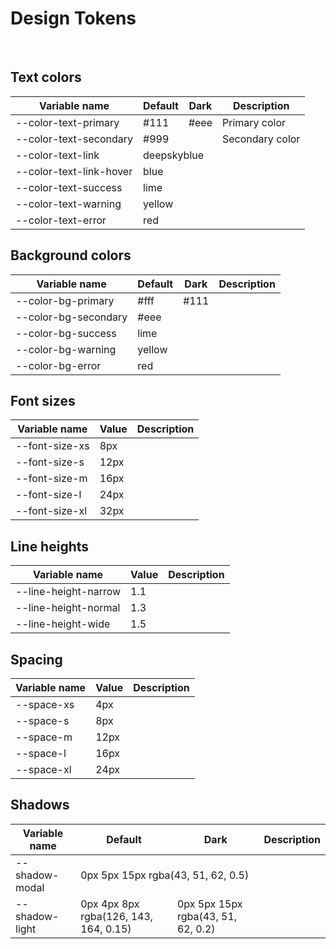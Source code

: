 
<Meta title="Design Tokens" />

# Design Tokens

<br />

## Text colors

<table>
  <thead>
    <tr>
      <th>Variable name</th>
      <th>Default</th>
      <th>Dark</th>
      <th>Description</th>
    </tr>
  </thead>
  <tbody>
    <tr>
      <td>--color-text-primary</td>
      <td>
        <div
          style={{
            display: "flex",
            alignItems: "center",
            justifyContent: "center",
            flexDirection: "column",
          }}
        >
          <div
            style={{
              width: "50px",
              height: "50px",
              borderRadius: "10px",
              fontSize: "14px",
              backgroundColor: "#111",
              boxShadow: "0px 4px 4px rgba(0, 0, 0, 0.15)",
            }}
          ></div>#111
        </div>
      </td>
      <td>
        <div
          style={{
            display: "flex",
            alignItems: "center",
            justifyContent: "center",
            flexDirection: "column",
          }}
        >
          <div
            style={{
              width: "50px",
              height: "50px",
              borderRadius: "10px",
              fontSize: "14px",
              backgroundColor: "#eee",
              boxShadow: "0px 4px 4px rgba(0, 0, 0, 0.15)",
            }}
          ></div>#eee
        </div>
      </td>
      <td>Primary color</td>
    </tr>
    <tr>
      <td>--color-text-secondary</td>
      <td colspan="2">
        <div
          style={{
            display: "flex",
            alignItems: "center",
            justifyContent: "center",
            flexDirection: "column",
          }}
        >
          <div
            style={{
              width: "50px",
              height: "50px",
              borderRadius: "10px",
              fontSize: "14px",
              backgroundColor: "#999",
              boxShadow: "0px 4px 4px rgba(0, 0, 0, 0.15)",
            }}
          ></div>#999
        </div>
      </td>
      <td>Secondary color</td>
    </tr>
    <tr>
      <td>--color-text-link</td>
      <td colspan="2">
        <div
          style={{
            display: "flex",
            alignItems: "center",
            justifyContent: "center",
            flexDirection: "column",
          }}
        >
          <div
            style={{
              width: "50px",
              height: "50px",
              borderRadius: "10px",
              fontSize: "14px",
              backgroundColor: "deepskyblue",
              boxShadow: "0px 4px 4px rgba(0, 0, 0, 0.15)",
            }}
          ></div>deepskyblue
        </div>
      </td>
      <td></td>
    </tr>
    <tr>
      <td>--color-text-link-hover</td>
      <td colspan="2">
        <div
          style={{
            display: "flex",
            alignItems: "center",
            justifyContent: "center",
            flexDirection: "column",
          }}
        >
          <div
            style={{
              width: "50px",
              height: "50px",
              borderRadius: "10px",
              fontSize: "14px",
              backgroundColor: "blue",
              boxShadow: "0px 4px 4px rgba(0, 0, 0, 0.15)",
            }}
          ></div>blue
        </div>
      </td>
      <td></td>
    </tr>
    <tr>
      <td>--color-text-success</td>
      <td colspan="2">
        <div
          style={{
            display: "flex",
            alignItems: "center",
            justifyContent: "center",
            flexDirection: "column",
          }}
        >
          <div
            style={{
              width: "50px",
              height: "50px",
              borderRadius: "10px",
              fontSize: "14px",
              backgroundColor: "lime",
              boxShadow: "0px 4px 4px rgba(0, 0, 0, 0.15)",
            }}
          ></div>lime
        </div>
      </td>
      <td></td>
    </tr>
    <tr>
      <td>--color-text-warning</td>
      <td colspan="2">
        <div
          style={{
            display: "flex",
            alignItems: "center",
            justifyContent: "center",
            flexDirection: "column",
          }}
        >
          <div
            style={{
              width: "50px",
              height: "50px",
              borderRadius: "10px",
              fontSize: "14px",
              backgroundColor: "yellow",
              boxShadow: "0px 4px 4px rgba(0, 0, 0, 0.15)",
            }}
          ></div>yellow
        </div>
      </td>
      <td></td>
    </tr>
    <tr>
      <td>--color-text-error</td>
      <td colspan="2">
        <div
          style={{
            display: "flex",
            alignItems: "center",
            justifyContent: "center",
            flexDirection: "column",
          }}
        >
          <div
            style={{
              width: "50px",
              height: "50px",
              borderRadius: "10px",
              fontSize: "14px",
              backgroundColor: "red",
              boxShadow: "0px 4px 4px rgba(0, 0, 0, 0.15)",
            }}
          ></div>red
        </div>
      </td>
      <td></td>
    </tr>
  </tbody>
</table>

## Background colors

<table>
  <thead>
    <tr>
      <th>Variable name</th>
      <th>Default</th>
      <th>Dark</th>
      <th>Description</th>
    </tr>
  </thead>
  <tbody>
    <tr>
      <td>--color-bg-primary</td>
      <td>
        <div
          style={{
            display: "flex",
            alignItems: "center",
            justifyContent: "center",
            flexDirection: "column",
          }}
        >
          <div
            style={{
              width: "50px",
              height: "50px",
              borderRadius: "10px",
              fontSize: "14px",
              backgroundColor: "#fff",
              boxShadow: "0px 4px 4px rgba(0, 0, 0, 0.15)",
            }}
          ></div>#fff
        </div>
      </td>
      <td>
        <div
          style={{
            display: "flex",
            alignItems: "center",
            justifyContent: "center",
            flexDirection: "column",
          }}
        >
          <div
            style={{
              width: "50px",
              height: "50px",
              borderRadius: "10px",
              fontSize: "14px",
              backgroundColor: "#111",
              boxShadow: "0px 4px 4px rgba(0, 0, 0, 0.15)",
            }}
          ></div>#111
        </div>
      </td>
      <td></td>
    </tr>
    <tr>
      <td>--color-bg-secondary</td>
      <td colspan="2">
        <div
          style={{
            display: "flex",
            alignItems: "center",
            justifyContent: "center",
            flexDirection: "column",
          }}
        >
          <div
            style={{
              width: "50px",
              height: "50px",
              borderRadius: "10px",
              fontSize: "14px",
              backgroundColor: "#eee",
              boxShadow: "0px 4px 4px rgba(0, 0, 0, 0.15)",
            }}
          ></div>#eee
        </div>
      </td>
      <td></td>
    </tr>
    <tr>
      <td>--color-bg-success</td>
      <td colspan="2">
        <div
          style={{
            display: "flex",
            alignItems: "center",
            justifyContent: "center",
            flexDirection: "column",
          }}
        >
          <div
            style={{
              width: "50px",
              height: "50px",
              borderRadius: "10px",
              fontSize: "14px",
              backgroundColor: "lime",
              boxShadow: "0px 4px 4px rgba(0, 0, 0, 0.15)",
            }}
          ></div>lime
        </div>
      </td>
      <td></td>
    </tr>
    <tr>
      <td>--color-bg-warning</td>
      <td colspan="2">
        <div
          style={{
            display: "flex",
            alignItems: "center",
            justifyContent: "center",
            flexDirection: "column",
          }}
        >
          <div
            style={{
              width: "50px",
              height: "50px",
              borderRadius: "10px",
              fontSize: "14px",
              backgroundColor: "yellow",
              boxShadow: "0px 4px 4px rgba(0, 0, 0, 0.15)",
            }}
          ></div>yellow
        </div>
      </td>
      <td></td>
    </tr>
    <tr>
      <td>--color-bg-error</td>
      <td colspan="2">
        <div
          style={{
            display: "flex",
            alignItems: "center",
            justifyContent: "center",
            flexDirection: "column",
          }}
        >
          <div
            style={{
              width: "50px",
              height: "50px",
              borderRadius: "10px",
              fontSize: "14px",
              backgroundColor: "red",
              boxShadow: "0px 4px 4px rgba(0, 0, 0, 0.15)",
            }}
          ></div>red
        </div>
      </td>
      <td></td>
    </tr>
  </tbody>
</table>

## Font sizes

<table>
  <thead>
    <tr>
      <th>Variable name</th>
      <th>Value</th>
      <th>Description</th>
    </tr>
  </thead>
  <tbody>
    <tr>
      <td>--font-size-xs</td>
      <td>8px</td>
      <td></td>
    </tr>
    <tr>
      <td>--font-size-s</td>
      <td>12px</td>
      <td></td>
    </tr>
    <tr>
      <td>--font-size-m</td>
      <td>16px</td>
      <td></td>
    </tr>
    <tr>
      <td>--font-size-l</td>
      <td>24px</td>
      <td></td>
    </tr>
    <tr>
      <td>--font-size-xl</td>
      <td>32px</td>
      <td></td>
    </tr>
  </tbody>
</table>

## Line heights

<table>
  <thead>
    <tr>
      <th>Variable name</th>
      <th>Value</th>
      <th>Description</th>
    </tr>
  </thead>
  <tbody>
    <tr>
      <td>--line-height-narrow</td>
      <td>1.1</td>
      <td></td>
    </tr>
    <tr>
      <td>--line-height-normal</td>
      <td>1.3</td>
      <td></td>
    </tr>
    <tr>
      <td>--line-height-wide</td>
      <td>1.5</td>
      <td></td>
    </tr>
  </tbody>
</table>

## Spacing

<table>
  <thead>
    <tr>
      <th>Variable name</th>
      <th>Value</th>
      <th>Description</th>
    </tr>
  </thead>
  <tbody>
    <tr>
      <td>--space-xs</td>
      <td>4px</td>
      <td></td>
    </tr>
    <tr>
      <td>--space-s</td>
      <td>8px</td>
      <td></td>
    </tr>
    <tr>
      <td>--space-m</td>
      <td>12px</td>
      <td></td>
    </tr>
    <tr>
      <td>--space-l</td>
      <td>16px</td>
      <td></td>
    </tr>
    <tr>
      <td>--space-xl</td>
      <td>24px</td>
      <td></td>
    </tr>
  </tbody>
</table>

## Shadows

<table>
  <thead>
    <tr>
      <th>Variable name</th>
      <th>Default</th>
      <th>Dark</th>
      <th>Description</th>
    </tr>
  </thead>
  <tbody>
    <tr>
      <td>--shadow-modal</td>
      <td colspan="2">
        <div
          style={{
            display: "flex",
            alignItems: "center",
            justifyContent: "center",
            flexDirection: "column",
          }}
        >
          <div
            style={{
              width: "80px",
              height: "80px",
              borderRadius: "10px",
              fontSize: "14px",
              backgroundColor: "#fff",
              boxShadow: "0px 5px 15px rgba(43, 51, 62, 0.5)",
              margin: "15px",
            }}
          ></div>0px 5px 15px rgba(43, 51, 62, 0.5)
        </div>
      </td>
      <td></td>
    </tr>
    <tr>
      <td>--shadow-light</td>
      <td>
        <div
          style={{
            display: "flex",
            alignItems: "center",
            justifyContent: "center",
            flexDirection: "column",
          }}
        >
          <div
            style={{
              width: "80px",
              height: "80px",
              borderRadius: "10px",
              fontSize: "14px",
              backgroundColor: "#fff",
              boxShadow: "0px 4px 8px rgba(126, 143, 164, 0.15)",
              margin: "15px",
            }}
          ></div>0px 4px 8px rgba(126, 143, 164, 0.15)
        </div>
      </td>
      <td>
        <div
          style={{
            display: "flex",
            alignItems: "center",
            justifyContent: "center",
            flexDirection: "column",
          }}
        >
          <div
            style={{
              width: "80px",
              height: "80px",
              borderRadius: "10px",
              fontSize: "14px",
              backgroundColor: "#fff",
              boxShadow: "0px 5px 15px rgba(43, 51, 62, 0.2)",
              margin: "15px",
            }}
          ></div>0px 5px 15px rgba(43, 51, 62, 0.2)
        </div>
      </td>
      <td></td>
    </tr>
  </tbody>
</table>

